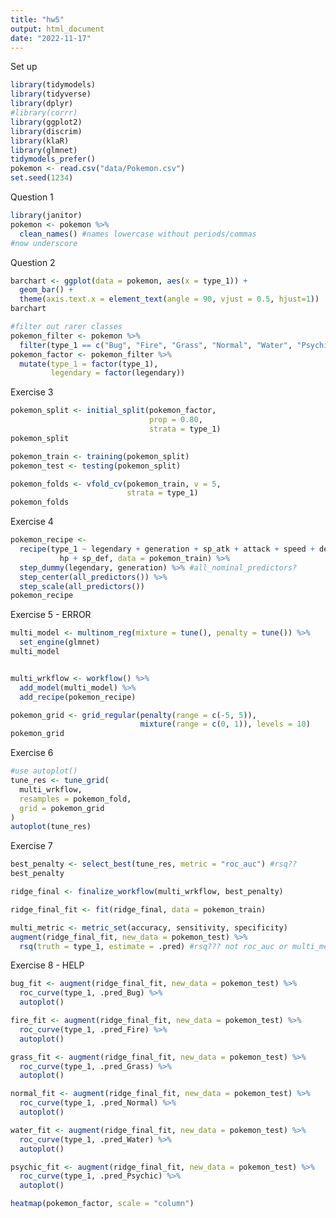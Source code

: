 ```yaml
---
title: "hw5"
output: html_document
date: "2022-11-17"
---
```


Set up 
```r
library(tidymodels)
library(tidyverse)
library(dplyr)
#library(corrr)
library(ggplot2)
library(discrim)
library(klaR)
library(glmnet)
tidymodels_prefer()
pokemon <- read.csv("data/Pokemon.csv")
set.seed(1234)

```

Question 1
```r
library(janitor)
pokemon <- pokemon %>%
  clean_names() #names lowercase without periods/commas
#now underscore
```


Question 2
```r
barchart <- ggplot(data = pokemon, aes(x = type_1)) +
  geom_bar() +
  theme(axis.text.x = element_text(angle = 90, vjust = 0.5, hjust=1))
barchart

#filter out rarer classes
pokemon_filter <- pokemon %>%
  filter(type_1 == c("Bug", "Fire", "Grass", "Normal", "Water", "Psychic"))
pokemon_factor <- pokemon_filter %>%
  mutate(type_1 = factor(type_1), 
         legendary = factor(legendary))
```


Exercise 3
```r
pokemon_split <- initial_split(pokemon_factor, 
                               prop = 0.80, 
                               strata = type_1)
pokemon_split

pokemon_train <- training(pokemon_split)
pokemon_test <- testing(pokemon_split)

pokemon_folds <- vfold_cv(pokemon_train, v = 5, 
                          strata = type_1)
pokemon_folds

```

Exercise 4
```r
pokemon_recipe <-
  recipe(type_1 ~ legendary + generation + sp_atk + attack + speed + defense + 
           hp + sp_def, data = pokemon_train) %>%
  step_dummy(legendary, generation) %>% #all_nominal_predictors?
  step_center(all_predictors()) %>%
  step_scale(all_predictors())
pokemon_recipe
```

Exercise 5 - ERROR
```r
multi_model <- multinom_reg(mixture = tune(), penalty = tune()) %>%
  set_engine(glmnet)
multi_model


multi_wrkflow <- workflow() %>%
  add_model(multi_model) %>%
  add_recipe(pokemon_recipe)

pokemon_grid <- grid_regular(penalty(range = c(-5, 5)), 
                             mixture(range = c(0, 1)), levels = 10)
pokemon_grid
```

Exercise 6
```r
#use autoplot()
tune_res <- tune_grid(
  multi_wrkflow,
  resamples = pokemon_fold, 
  grid = pokemon_grid
)
autoplot(tune_res)
```


Exercise 7
```r
best_penalty <- select_best(tune_res, metric = "roc_auc") #rsq??
best_penalty

ridge_final <- finalize_workflow(multi_wrkflow, best_penalty)

ridge_final_fit <- fit(ridge_final, data = pokemon_train)

multi_metric <- metric_set(accuracy, sensitivity, specificity)
augment(ridge_final_fit, new_data = pokemon_test) %>%
  rsq(truth = type_1, estimate = .pred) #rsq??? not roc_auc or multi_metric
```


Exercise 8 - HELP
```r
bug_fit <- augment(ridge_final_fit, new_data = pokemon_test) %>%
  roc_curve(type_1, .pred_Bug) %>%
  autoplot()

fire_fit <- augment(ridge_final_fit, new_data = pokemon_test) %>%
  roc_curve(type_1, .pred_Fire) %>%
  autoplot()

grass_fit <- augment(ridge_final_fit, new_data = pokemon_test) %>%
  roc_curve(type_1, .pred_Grass) %>%
  autoplot()

normal_fit <- augment(ridge_final_fit, new_data = pokemon_test) %>%
  roc_curve(type_1, .pred_Normal) %>%
  autoplot()

water_fit <- augment(ridge_final_fit, new_data = pokemon_test) %>%
  roc_curve(type_1, .pred_Water) %>%
  autoplot()

psychic_fit <- augment(ridge_final_fit, new_data = pokemon_test) %>%
  roc_curve(type_1, .pred_Psychic) %>%
  autoplot()

heatmap(pokemon_factor, scale = "column")
```

